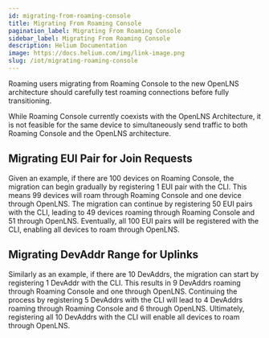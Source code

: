 ```yaml
---
id: migrating-from-roaming-console
title: Migrating From Roaming Console
pagination_label: Migrating From Roaming Console
sidebar_label: Migrating From Roaming Console
description: Helium Documentation
image: https://docs.helium.com/img/link-image.png
slug: /iot/migrating-roaming-console
---
```


Roaming users migrating from Roaming Console to the new OpenLNS architecture should carefully test
roaming connections before fully transitioning.

While Roaming Console currently coexists with the OpenLNS Architecture, it is not feasible for the
same device to simultaneously send traffic to both Roaming Console and the OpenLNS architecture.

## Migrating EUI Pair for Join Requests

Given an example, if there are 100 devices on Roaming Console, the migration can begin gradually by
registering 1 EUI pair with the CLI. This means 99 devices will roam through Roaming Console and one
device through OpenLNS. The migration can continue by registering 50 EUI pairs with the CLI, leading
to 49 devices roaming through Roaming Console and 51 through OpenLNS. Eventually, all 100 EUI pairs
will be registered with the CLI, enabling all devices to roam through OpenLNS.

## Migrating DevAddr Range for Uplinks

Similarly as an example, if there are 10 DevAddrs, the migration can start by registering 1 DevAddr
with the CLI. This results in 9 DevAddrs roaming through Roaming Console and one through OpenLNS.
Continuing the process by registering 5 DevAddrs with the CLI will lead to 4 DevAddrs roaming
through Roaming Console and 6 through OpenLNS. Ultimately, registering all 10 DevAddrs with the CLI
will enable all devices to roam through OpenLNS.
